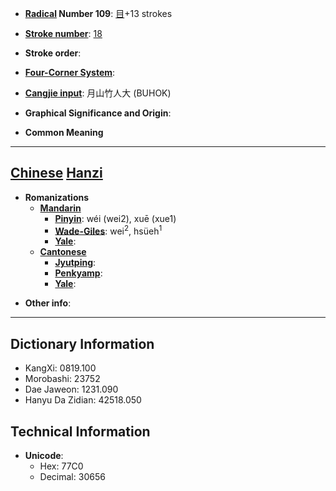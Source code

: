* '''[[Wiktionary:Chinese radical index| Radical]] Number 109''': [[Wiktionary:Chinese radical index 目|目]]+13 strokes

* '''[[Wiktionary:Chinese total strokes index|Stroke number]]''': [[Wiktionary:Chinese total strokes index 18|18]]

* '''Stroke order''': 

* '''[[Wiktionary:Chinese four corner index|Four-Corner System]]''': 

* '''[[Wiktionary:Chinese Cangjie index|Cangjie input]]''': 月山竹人大 (BUHOK)

* '''Graphical Significance and Origin''': 

* '''Common Meaning'''

----

== [[Chinese]] [[Hanzi]] ==

* '''Romanizations'''
** '''[[Mandarin]]'''
*** '''[[Pinyin]]''': wéi (wei2), xuē (xue1)
*** '''[[Wade-Giles]]''': wei<sup>2</sup>, hsüeh<sup>1</sup>
*** '''[[Yale]]''': 
** '''[[Cantonese]]'''
*** '''[[Jyutping]]''':
*** '''[[Penkyamp]]''': 
*** '''[[Yale]]''': 

* '''Other info''': 

----

== Dictionary Information ==

* KangXi: 0819.100
* Morobashi: 23752
* Dae Jaweon: 1231.090
* Hanyu Da Zidian: 42518.050

== Technical Information ==

* '''Unicode''':
** Hex: 77C0
** Decimal: 30656
